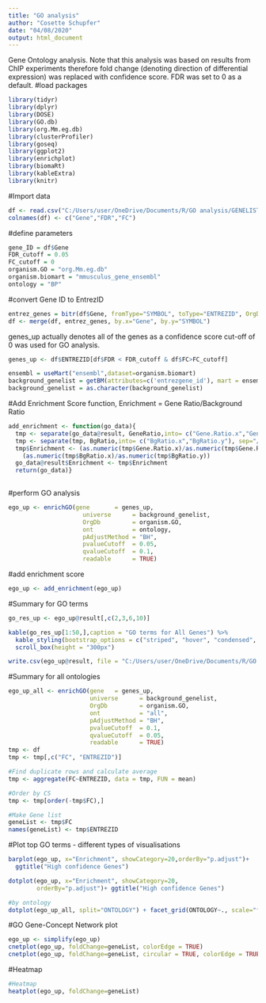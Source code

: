 ---
title: "GO analysis"
author: "Cosette Schupfer"
date: "04/08/2020"
output: html_document
---
Gene Ontology analysis. Note that this analysis was based on results from ChIP experiments therefore fold change (denoting direction of differential expression) was replaced with confidence score. FDR was set to 0 as a default. 
#load packages
```{r, message=FALSE, warning=FALSE}
library(tidyr)
library(dplyr)
library(DOSE)
library(GO.db)
library(org.Mm.eg.db)
library(clusterProfiler)
library(goseq)
library(ggplot2)
library(enrichplot)
library(biomaRt)
library(kableExtra)
library(knitr)


```
#Import data

```{r}
df <- read.csv("C:/Users/user/OneDrive/Documents/R/GO analysis/GENELIST.csv")
colnames(df) <- c("Gene","FDR","FC")
```

#define parameters
```{r}
gene_ID = df$Gene
FDR_cutoff = 0.05
FC_cutoff = 0
organism.GO = "org.Mm.eg.db"
organism.biomart = "mmusculus_gene_ensembl"
ontology = "BP"
```

#convert Gene ID to EntrezID
```{r, warning=FALSE}
entrez_genes = bitr(df$Gene, fromType="SYMBOL", toType="ENTREZID", OrgDb=organism.GO)
df <- merge(df, entrez_genes, by.x="Gene", by.y="SYMBOL")
```

genes_up actually denotes all of the genes as a confidence score cut-off of 0 was used for GO analysis.  
```{r}
genes_up <- df$ENTREZID[df$FDR < FDR_cutoff & df$FC>FC_cutoff]

ensembl = useMart("ensembl",dataset=organism.biomart)
background_genelist = getBM(attributes=c('entrezgene_id'), mart = ensembl)[,1]
background_genelist = as.character(background_genelist)
```

#Add Enrichment Score function, Enrichment = Gene Ratio/Background Ratio
```{r}
add_enrichment <- function(go_data){
  tmp <- separate(go_data@result, GeneRatio,into= c("Gene.Ratio.x","Gene.Ratio.y"), sep="/")
  tmp <- separate(tmp, BgRatio,into= c("BgRatio.x","BgRatio.y"), sep="/")
  tmp$Enrichment <- (as.numeric(tmp$Gene.Ratio.x)/as.numeric(tmp$Gene.Ratio.y))/
    (as.numeric(tmp$BgRatio.x)/as.numeric(tmp$BgRatio.y))
  go_data@result$Enrichment <- tmp$Enrichment
  return(go_data)}
  
```

#perform GO analysis
```{r}
ego_up <- enrichGO(gene       = genes_up,
                     universe      = background_genelist,
                     OrgDb         = organism.GO,
                     ont           = ontology,
                     pAdjustMethod = "BH",
                     pvalueCutoff  = 0.05,
                     qvalueCutoff  = 0.1,
                     readable      = TRUE)

```
#add enrichment score
```{r}
ego_up <- add_enrichment(ego_up)
```
#Summary for GO terms
```{r}
go_res_up <- ego_up@result[,c(2,3,6,10)]

kable(go_res_up[1:50,],caption = "GO terms for All Genes") %>%
  kable_styling(bootstrap_options = c("striped", "hover", "condensed", "responsive")) %>%
  scroll_box(height = "300px")

write.csv(ego_up@result, file = "C:/Users/user/OneDrive/Documents/R/GO analysis/GO high confidence all.csv", sep="\t",row.names=T,col.names=T, quote=F)
```

#Summary for all ontologies
```{r}
ego_up_all <- enrichGO(gene   = genes_up,
                       universe      = background_genelist,
                       OrgDb         = organism.GO,
                       ont           = "all",
                       pAdjustMethod = "BH",
                       pvalueCutoff  = 0.1,
                       qvalueCutoff  = 0.05,
                       readable      = TRUE)
tmp <- df
tmp <- tmp[,c("FC", "ENTREZID")]

#Find duplicate rows and calculate average
tmp <- aggregate(FC~ENTREZID, data = tmp, FUN = mean)

#Order by CS
tmp <- tmp[order(-tmp$FC),]

#Make Gene list
geneList <- tmp$FC
names(geneList) <- tmp$ENTREZID

```
#Plot top GO terms - different types of visualisations
```{r}
barplot(ego_up, x="Enrichment", showCategory=20,orderBy="p.adjust")+
  ggtitle("High confidence Genes")

dotplot(ego_up, x="Enrichment", showCategory=20,
        orderBy="p.adjust")+ ggtitle("High confidence Genes")

#by ontology
dotplot(ego_up_all, split="ONTOLOGY") + facet_grid(ONTOLOGY~., scale="free")+ggtitle("High confidence Genes")

```
#GO Gene-Concept Network plot
```{r}
ego_up <- simplify(ego_up)
cnetplot(ego_up, foldChange=geneList, colorEdge = TRUE)
cnetplot(ego_up, foldChange=geneList, circular = TRUE, colorEdge = TRUE)
```
#Heatmap
```{r}
#Heatmap
heatplot(ego_up, foldChange=geneList)
```

